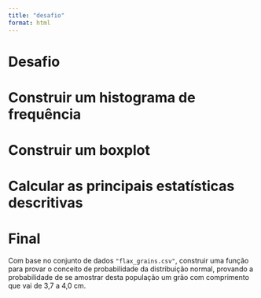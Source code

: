 ```yaml
---
title: "desafio"
format: html
---
```


# Desafio

# Construir um histograma de frequência

# Construir um boxplot

# Calcular as principais estatísticas descritivas

# Final

Com base no conjunto de dados `"flax_grains.csv"`, construir uma função para provar o conceito de probabilidade da distribuição normal, provando a probabilidade de se amostrar desta população um grão com comprimento que vai de 3,7 a 4,0 cm.


